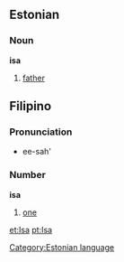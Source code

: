 ==Estonian==

===Noun===

'''isa'''

# [[father]]


==Filipino==
===Pronunciation===
*ee-sah'

===Number===
'''isa'''
#[[one]]


[[Category:Estonian language]]

[[et:Isa]]
[[pt:Isa]]